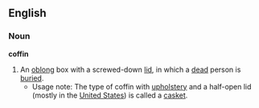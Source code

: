 ==English==
===Noun===
'''coffin'''
{{wikipedia}}
#An [[oblong]] box with a screwed-down [[lid]], in which a [[dead]] person is [[bury|buried]].
#*Usage note: The type of coffin with [[upholstery]] and a half-open lid (mostly in the [[United States]]) is called a [[casket]].